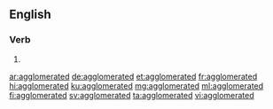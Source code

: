 ==English==

===Verb===
{{head|en|verb form}}

# {{en-past of|agglomerate}}

[[ar:agglomerated]]
[[de:agglomerated]]
[[et:agglomerated]]
[[fr:agglomerated]]
[[hi:agglomerated]]
[[ku:agglomerated]]
[[mg:agglomerated]]
[[ml:agglomerated]]
[[fi:agglomerated]]
[[sv:agglomerated]]
[[ta:agglomerated]]
[[vi:agglomerated]]